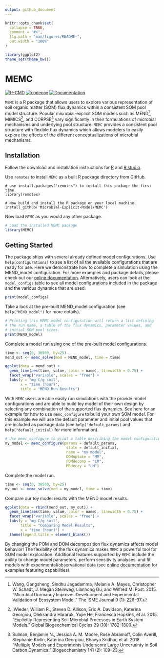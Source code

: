 ```yaml
---
output: github_document
---
```


<!-- README.md is generated from README.Rmd. Please edit that file -->

```r
knitr::opts_chunk$set(
  collapse = TRUE,
  comment = "#>",
  fig.path = "man/figures/README-",
  out.width = "100%"
)

library(ggplot2)
theme_set(theme_bw())
```

# MEMC

[![R-CMD](https://github.com/Microbial-Explicit-Model/MEMC/actions/workflows/rcmd.yml/badge.svg)](https://github.com/Microbial-Explicit-Model/MEMC/actions/workflows/rcmd.yml)
[![codecov](https://codecov.io/gh/Microbial-Explicit-Model/MEMC/branch/main/graph/badge.svg?token=MA69VLXPYP)](https://codecov.io/gh/Microbial-Explicit-Model/MEMC)
[![Documentation](https://github.com/Microbial-Explicit-Model/MEMC/actions/workflows/pkgdown.yaml/badge.svg)](https://github.com/Microbial-Explicit-Model/MEMC/actions/workflows/pkgdown.yaml)

`MEMC` is a R package that allows users to explore various
representation of soil organic matter (SOM) flux dynamics within a
consistent SOM pool model structure. Popular microbial-explicit SOM
models such as MEND^[Wang, Gangsheng, Sindhu Jagadamma, Melanie A.
Mayes, Christopher W. Schadt, J. Megan Steinweg, Lianhong Gu, and
Wilfred M. Post. 2015. “Microbial Dormancy Improves Development and
Experimental Validation of Ecosystem Model.” The ISME Journal 9 (1):
226–37.], MIMICS^[.Wieder, William R., Steven D. Allison, Eric A.
Davidson, Katerina Georgiou, Oleksandra Hararuk, Yujie He, Francesca
Hopkins, et al. 2015. “Explicitly Representing Soil Microbial Processes
in Earth System Models.” Global Biogeochemical Cycles 29 (10):
1782–1800.], and CORPSE^[Sulman, Benjamin N., Jessica A. M. Moore, Rose
Abramoff, Colin Averill, Stephanie Kivlin, Katerina Georgiou, Bhavya
Sridhar, et al. 2018. “Multiple Models and Experiments Underscore Large
Uncertainty in Soil Carbon Dynamics.” Biogeochemistry 141 (2): 109–23.]
vary significantly in their formulations of microbial mechanisms and
underlying pool structure. `MEMC` provides a consistent pool structure
with flexible flux dynamics which allows modelers to easily explore the
effects of the different conceptualizations of microbial mechanisms.  

## Installation

Follow the download and installation instructions for 
[R](https://cloud.r-project.org/) and 
[R studio](https://www.rstudio.com/products/rstudio/download/). 

Use `remotes` to install `MEMC` as a built R package directory from GitHub. 

```
# use install.packages("remotes") to install this package the first time.
library(remotes)

# Now build and install the R package on your local machine.
install_github('Microbial-Explicit-Model/MEMC') 
```

Now load `MEMC` as you would any other package. 

```r
# Load the installed MEMC package
library(MEMC)
```

## Getting Started

The package ships with several already defined model configurations. Use
`help(configurations)` to see a list of all the available configurations
that are ready for use. Here we demonstrate how to complete a simulation
using the MEND_model configuration. For more examples and package
details, please check out our [online
documentation](https://microbial-explicit-model.github.io/MEMC/).
Alternatively, users can look at the `model_configs` table to see all
model configurations included in the package and the various dynamics
that are used. 

```r
print(model_configs)
```

Take a look at the pre-built MEND_model configuration (see
`help("MEND_model")` for more details).

```r
# Printing this MEMC model configuration will return a list defining
# the run name, a table of the flux dynamics, parameter values, and 
# initial SOM pool sizes. 
print(MEND_model)
```

Complete a model run using one of the pre-built model configurations.

```r
time <- seq(0, 36500, by=25) 
mend_out <- memc_solve(mod = MEND_model, time = time)
```

```r
ggplot(data = mend_out) + 
  geom_line(aes(time, value, color = name), linewidth = 0.75) + 
  facet_wrap("variable", scales = "free") + 
  labs(y = "mg C/g soil", 
       x = "time (hour)",
       title = "MEND Run Results")
```

With `MEMC` users are able easily run simulations with the provide model
configurations and are able to build toy model of their own design by
selecting any combination of the supported flux dynamics. See here for
an example for how to use `memc_configure` to build your own SOM model.
For this example we will use the default parameter and initial pool
values that are included as package data (see `help("default_params)`
and `help("default_initial)` for more information).

```r
# Use memc_configure to print a table describing the model configuration 
my_model <- memc_configure(params = default_params, 
                            state = default_initial, 
                            name = "my model", 
                            DOMuptake = "MM", 
                            POMdecomp = "LM", 
                            MBdecay = "LM")
```

Complete the model run.

```r
time <- seq(0, 36500, by=25) 
my_out <- memc_solve(mod = my_model, time = time)
```

Compare our toy model results with the MEND model results. 

```r
ggplot(data = rbind(mend_out, my_out)) + 
  geom_line(aes(time, value, color = name), linewidth = 0.75) + 
  facet_wrap("variable", scales = "free") + 
  labs(y = "mg C/g soil", 
       title = "Comparing Model Results", 
       x = "time (hour)") +
  theme(legend.title = element_blank())
```

By changing the POM and DOM decomposition flux dynamics affects model
behavior! The flexibility of the flux dynamics makes `MEMC` a powerful
tool for SOM model exploration. Additional features supported by `MEMC`
include the ability to change model parameters, perform sensitivity
analyses, and fit models with experimental/observational data (see
[online documentation](https://microbial-explicit-model.github.io/MEMC/)
for examples featuring capabilities).
